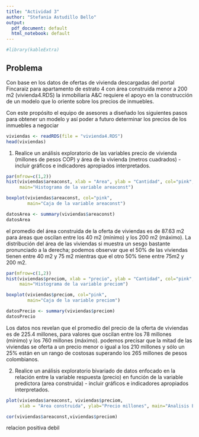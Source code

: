 ```yaml
---
title: "Actividad 3"
author: "Stefania Astudillo Bello"
output:
  pdf_document: default
  html_notebook: default
---
```


```r
#library(kableExtra)
```
## Problema

Con base en los datos de ofertas de vivienda descargadas del portal Fincaraiz para apartamento de estrato 4 con área construida menor a 200 m2 (vivienda4.RDS) la inmobiliaria A&C requiere el apoyo en la construcción de un modelo que lo oriente sobre los precios de inmuebles.

Con este propósito el equipo de asesores a diseñado los siguientes pasos para obtener un modelo y así poder a futuro determinar los precios de los inmuebles a negociar

```r

viviendas <- readRDS(file = "vivienda4.RDS")
head(viviendas)
```
1. Realice un análisis exploratorio de las variables precio de vivienda (millones de pesos COP) y área de la vivienda (metros cuadrados) - incluir gráficos e indicadores apropiados interpretados.

```r
par(mfrow=c(1,2))
hist(viviendas$areaconst, xlab = "Area", ylab = "Cantidad", col="pink",
     main="Histograma de la variable areaconst")

boxplot(viviendas$areaconst, col="pink",
        main="Caja de la variable areaconst")

datosArea <- summary(viviendas$areaconst)
datosArea
```
el promedio del área construida de la oferta de viviendas es de 87.63 m2 para áreas que oscilan entre los 40 m2 (mínimo) y los 200 m2 (máximo).
La distribución del área de las viviendas si muestra un sesgo bastante pronunciado a la derecha; podemos observar que el 50% de las viviendas tienen entre 40 m2 y 75 m2 mientras que el otro 50% tiene entre 75m2 y 200 m2.

```r
par(mfrow=c(1,2))
hist(viviendas$preciom, xlab = "precio", ylab = "Cantidad", col="pink",
     main="Histograma de la variable preciom")

boxplot(viviendas$preciom, col="pink",
        main="Caja de la variable preciom")

datosPrecio <- summary(viviendas$preciom)
datosPrecio
```
Los datos nos revelan que el promedio del precio de la oferta de viviendas es de 225.4 millones, para valores que oscilan entre los 78 millones (mínimo) y los 760 millones (máximo).
podemos precisar que la mitad de las viviendas se oferta a un precio menor o igual a los 210 millones y sólo un 25% están en un rango de costosas superando los 265 millones de pesos colombianos.

2. Realice un análisis exploratorio bivariado de datos enfocado en la relación entre la variable respuesta (precio) en función de la variable predictora (area construida) - incluir gráficos e indicadores apropiados interpretados.

```r
plot(viviendas$areaconst, viviendas$preciom, 
     xlab = "Area construida", ylab="Precio millones", main="Analisis Exploratorio bivariado Area/Precio" )

cor(viviendas$areaconst,viviendas$preciom)
```

relacion positiva debil

